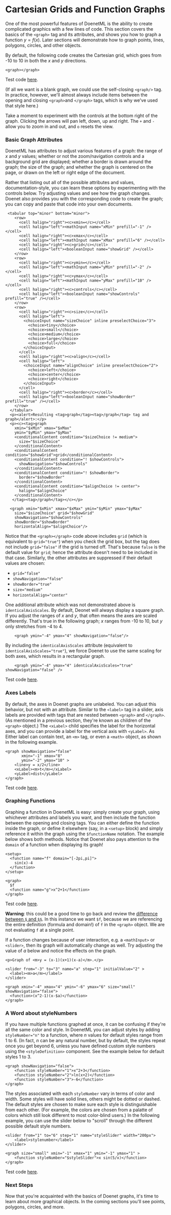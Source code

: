 
# Cartesian Grids and Function Graphs

One of the most powerful features of DoenetML is the ability to create complicated graphics with a few lines of code. This section covers the basics of the `<graph>` tag and its attributes, and shows you how to graph a function $y = f(x)$. Later sections will demonstrate how to graph points, lines, polygons, circles, and other objects.

By default, the following code creates the Cartesian grid, which goes from -10 to 10 in both the $x$ and $y$ directions. 
```doenet
<graph></graph>
```
Test code [here](https://www.doenet.org/portfolioeditor/_J1J2N530LyIvVWx64xB8V/_AgzWwqGV6Yy9DfqMyGlFm).

(If all we want is a blank graph, we could use the self-closing `<graph/>` tag. In practice, however, we'll almost always include items between the opening and closing `<graph>`and `</graph>` tags, which is why we've used that style here.)

Take a moment to experiment with the controls at the bottom right of the graph. Clicking the arrows will pan left, down, up and right. The `+` and `-` allow you to zoom in and out, and `o` resets the view.



### Basic Graph Attributes

DoenetML has attributes to adjust various features of a graph: the range of $x$ and $y$ values; whether or not the zoom/navigation controls and a background grid are displayed; whether a border is drawn around the graph; the size of the graph; and whether the graph is centered on the page, or drawn on the left or right edge of the document.

Rather that listing out all of the possible attributes and values, documentation-style, you can learn these options by experimenting with the controls below. Try adjusting values and see how the graph changes. Doenet also provides you with the corresponding code to create the graph; you can copy and paste that code into your own documents.

```doenet-example
 <tabular top="minor" bottom="minor">
    <row>
      <cell halign="right"><c>xmin=</c></cell>
      <cell halign="left"><mathInput name="xMin" prefill="-1" /></cell>
      <cell halign="right"><c>xmax</c></cell>
      <cell halign="left"><mathInput name="xMax" prefill="6" /></cell>
      <cell halign="right"><c>grid</c></cell>
      <cell halign="left"><booleanInput name="showGrid" /></cell>
    </row>
    <row>
      <cell halign="right"><c>ymin=</c></cell>
      <cell halign="left"><mathInput name="yMin" prefill="-2" /></cell>
      <cell halign="right"><c>ymax</c></cell>
      <cell halign="left"><mathInput name="yMax" prefill="10" /></cell>
      <cell halign="right"><c>controls</c></cell>
      <cell halign="left"><booleanInput name="showControls" prefill="true" /></cell>
    </row>
    <row>
      <cell halign="right"><c>size</c></cell>
      <cell halign="left">
        <choiceInput name="sizeChoice" inline preselectChoice="3">
          <choice>tiny</choice>
          <choice>small</choice>
          <choice>medium</choice>
          <choice>large</choice>
          <choice>full</choice>
        </choiceInput>
      </cell> 
      <cell halign="right"><c>align</c></cell>
      <cell halign="left">
        <choiceInput name="alignChoice" inline preselectChoice="2">
          <choice>left</choice>
          <choice>center</choice>
          <choice>right</choice>
        </choiceInput>
      </cell> 
      <cell halign="right"><c>border</c></cell>
      <cell halign="left"><booleanInput name="showBorder" prefill="true" /></cell>  
    </row>
  </tabular>
  <p><alert>Resulting <tag>graph</tag><tag>/graph</tag> tag and graph</alert>:</p>
  <p><c><tag>graph
    xmin="$xMin" xmax="$xMax"
    ymin="$yMin" ymax="$yMax"
    <conditionalContent condition="$sizeChoice != medium">
      size="$sizeChoice"
    </conditionalContent>
    <conditionalContent condition="$showGrid">grid</conditionalContent>
    <conditionalContent condition="! $showControls">
      showNavigation="$showControls"
    </conditionalContent>
    <conditionalContent condition="! $showBorder">
      border="$showBorder"
    </conditionalContent>
    <conditionalContent condition="$alignChoice != center">
      halign="$alignChoice"
    </conditionalContent>
   </tag><tag>/graph</tag></c></p>
  
  <graph xmin="$xMin" xmax="$xMax" ymin="$yMin" ymax="$yMax"
    size="$sizeChoice" grid="$showGrid"
    showNavigation="$showControls" 
    showBorder="$showBorder"
    horizontalAlign="$alignChoice"/>
```

Notice that the `<graph></graph>` code above includes `grid` (which is equivalent to `grid="true"`) when you check the grid box, but the tag does not include `grid="false"` if the grid is turned off. That's because `false` is the default value for `grid`; hence the attribute doesn't need to be included in that case. Similarly, the other attributes are suppressed if their default values are chosen:

* `grid="false"`
* `showNavigation="false"`
* `showBorder="true"`
* `size="medium"`
* `horizontalAlign="center"`

One additional attribute which was not demonstrated above is `identicalAxisScales`. By default, Deonet will always display a square graph. If you adjust the ranges of $x$ and $y$, that often means the axes are scaled differently. That's true in the following graph; $x$ ranges from -10 to 10, but $y$ only stretches from -4 to 4.

```doenet
    <graph ymin="-4" ymax="4" showNavigation="false"/>
```


By including the `identicalAxisScales` attribute (equivalent to `identicalAxisScales="true"`), we force Doenet to use the same scaling for both axes, which results in a rectangular graph.

```doenet
    <graph ymin="-4" ymax="4" identicalAxisScales="true" showNavigation="false" />
```
Test code [here](https://www.doenet.org/portfolioeditor/_J1J2N530LyIvVWx64xB8V/_AgzWwqGV6Yy9DfqMyGlFm).

### Axes Labels

By default, the axes in Doenet graphs are unlabeled. You can adjust this behavior, but not with an attribute. Similar to the `<label>` tag in a slider, axis labels are provided with tags that are nested between `<graph>` and `</graph>`. (As mentioned in a previous section, they're known as children of the `<graph>` object.) The `<xLabel>` child specifies the label for the horizontal axes, and you can provide a label for the vertical axis with `<yLabel>`. As Either label can contain text, an `<m>` tag, or even a `<math>` object, as shown in the following example.

```doenet {5,6}
<graph showNavigation="false"
       xmin="-1" xmax="8" 
       ymin="-2" ymax="10" >
    <line>y = x/2</line>
    <xLabel><m>t</m></xLabel>
    <yLabel>dist</yLabel>
</graph>
```
Test code [here](https://www.doenet.org/portfolioeditor/_J1J2N530LyIvVWx64xB8V/_AgzWwqGV6Yy9DfqMyGlFm).

### Graphing Functions
Graphing a function in DoenetML is easy: simply create your graph, using whichever attributes and labels you want, and then include the function between the opening and closing tags. You can either define the function inside the graph, or define it elsewhere (say, in a `<setup>` block) and simply reference it within the graph using the `$functionName` notation. The example below shows both methods. Notice that Doenet also pays attention to the `domain` of a function when displaying its graph!

```doenet {2-4,8,9}
<setup>
  <function name="f" domain="[-2pi,pi]">
    sin(x)-4
  </function>
</setup>

<graph>
  $f
  <function name="g">x^2+1</function>
</graph>
```
Test code [here](https://www.doenet.org/portfolioeditor/_J1J2N530LyIvVWx64xB8V/_AgzWwqGV6Yy9DfqMyGlFm).

**Warning**: this could be a good time to go back and review the [difference between `$` and `$$`](../introdTutorial/iT1-7-functions.mdx). In this instance we want `$f`, because we are referencing the entire definition (formula and domain!) of `f` in the `<graph>` object. We are not evaluating `f` at a single point.

If a function changes because of user interaction, e.g. a `<mathInput>` or `<slider>`, then its graph will automatically change as well. Try adjusting the value of $a$ below and notice the effects on the graph.

```doenet
<p>Graph of <m>y = (x-1)(x+1)(x-a)</m>.</p>

<slider from="-3" to="3" name="a" step="1" initialValue="2" >
  <label><m>a</m></label>
</slider>

<graph xmin="-4" xmax="4" ymin="-6" ymax="6" size="small" showNavigation="false">
  <function>(x^2-1)(x-$a)</function>
</graph>
```

### A Word about styleNumbers

If you have multiple functions graphed at once, it can be confusing if they're all the same color and style. In DoenetML you can adjust styles by adding `styleNumber="n"` to a function, where $n$ values for default styles range from 1 to 6. (In fact, $n$ can be any natural number, but by default, the styles repeat once you get beyond 6, unless you have defined custom style numbers using the `<styleDefinition>` component. See the example below for default styles 1 to 3.

```doenet
<graph showNavigation="false">
    <function styleNumber="1">x^2+3</function>
    <function styleNumber="2">ln(x+2)</function>
    <function styleNumber="3">-6</function>
</graph>
```
The styles associated with each `styleNumber` vary in terms of color and width. Some styles will have solid lines, others might be dotted or dashed. The default styles are chosen to make sure each style is distinguishable from each other. (For example, the colors are chosen from a palatte of colors which still look different to most color-blind users.) In the following example, you can use the slider below to "scroll" through the different possible default style numbers.

```doenet
<slider from="1" to="6" step="1" name="styleSlider" width="200px">
    <label>stylenumber</label>
</slider>
     
<graph size="small" xmin="-1" xmax="1" ymin="-1" ymax="1" >
    <function styleNumber="$styleSlider">x sin(5/x)</function>
</graph>
```
Test code [here](https://www.doenet.org/portfolioeditor/_J1J2N530LyIvVWx64xB8V/_AgzWwqGV6Yy9DfqMyGlFm).

### Next Steps
Now that you're acquainted with the basics of Doenet graphs, it's time to learn about more graphical objects. In the coming sections you'll see points, polygons, circles, and more.





